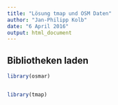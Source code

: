 ```yaml
---
title: "Lösung tmap und OSM Daten"
author: "Jan-Philipp Kolb"
date: "6 April 2016"
output: html_document
---
```


## Bibliotheken laden

```r
library(osmar)


library(tmap)
```

